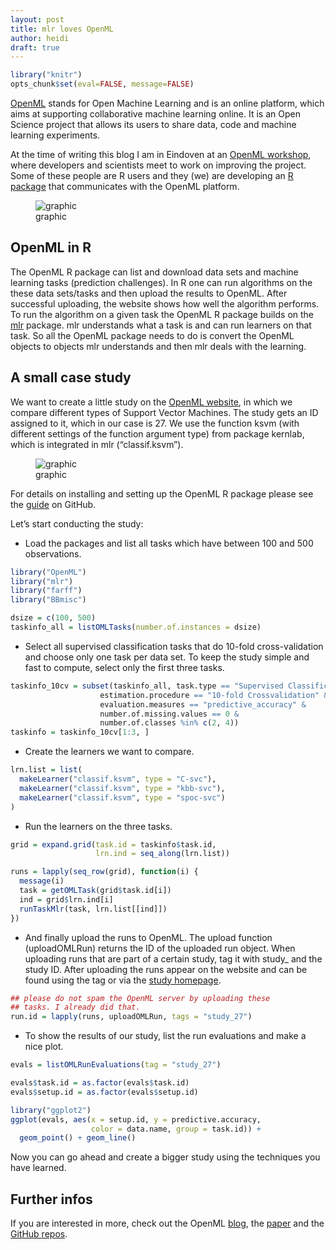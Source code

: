 ```yaml
---
layout: post
title: mlr loves OpenML
author: heidi
draft: true
---
```


```r
library("knitr")
opts_chunk$set(eval=FALSE, message=FALSE)
```


[OpenML](http://www.openml.org/) stands for Open Machine Learning and is an
online platform, which aims at supporting collaborative machine learning
online. It is an Open Science project that allows its users to share data, code
and machine learning experiments.

At the time of writing this blog I am in Eindoven at an [OpenML
workshop](http://openml2016dev.openml.org/), where developers and scientists
meet to work on improving the project. Some of these people are R users and they (we)
are developing an [R package](https://github.com/openml/openml-r) that
communicates with the OpenML platform.


![graphic](/images/2016-09-09-mlr-loves-OpenML/mlr_loves_openml.png) 

## OpenML in R
The OpenML R package can list and download data sets and machine
learning tasks (prediction challenges).  In R one can run algorithms on the
these data sets/tasks and
then upload the results to OpenML. After successful uploading, the website shows how well the
algorithm performs.  To run the algorithm on a given task the OpenML R package
builds on the [mlr](https://github.com/mlr-org/mlr) package. mlr understands
what a task is and can run learners on that task. So all the OpenML package
needs to do is convert the OpenML objects to objects mlr understands and then
mlr deals with the learning.


## A small case study

We want to create a little study on the [OpenML
website](http://www.openml.org/), in which we compare different types of Support
Vector Machines.  The study gets an ID assigned to it, which in our case is 27.
We use the function ksvm (with different settings of the function argument type)
from package kernlab, which is integrated in mlr ("classif.ksvm").

![graphic](/images/2016-09-09-mlr-loves-OpenML/openml_screenshot_study.png) 


For details on installing and setting up the OpenML R package please see the
[guide](https://github.com/openml/openml-r) on GitHub.

Let's start conducting the study:

- Load the packages and list all tasks which have between 100 and 500
  observations. 
```r
library("OpenML")
library("mlr")
library("farff")
library("BBmisc")
```

```r
dsize = c(100, 500)
taskinfo_all = listOMLTasks(number.of.instances = dsize)
```

- Select all supervised classification tasks that do 10-fold cross-validation
  and choose only one task per data set. To keep the study simple and fast to compute, 
  select only the first three tasks.
```r
taskinfo_10cv = subset(taskinfo_all, task.type == "Supervised Classification" & 
                    estimation.procedure == "10-fold Crossvalidation" &
                    evaluation.measures == "predictive_accuracy" &
                    number.of.missing.values == 0 &
                    number.of.classes %in% c(2, 4))
taskinfo = taskinfo_10cv[1:3, ]

```

- Create the learners we want to compare.
```r
lrn.list = list(
  makeLearner("classif.ksvm", type = "C-svc"),
  makeLearner("classif.ksvm", type = "kbb-svc"),
  makeLearner("classif.ksvm", type = "spoc-svc")
)
```

- Run the learners on the three tasks.
```r
grid = expand.grid(task.id = taskinfo$task.id, 
                   lrn.ind = seq_along(lrn.list))

runs = lapply(seq_row(grid), function(i) {
  message(i)
  task = getOMLTask(grid$task.id[i])
  ind = grid$lrn.ind[i]
  runTaskMlr(task, lrn.list[[ind]])
})
```

- And finally upload the runs to OpenML.  The upload function (uploadOMLRun)
  returns the ID of the uploaded run object.  When uploading runs that are part
of a certain study, tag it with study_ and the study ID. After uploading the runs appear
on the website and can be found using the tag or via the
[study homepage](http://www.openml.org/index.php/s/27).

```r
## please do not spam the OpenML server by uploading these
## tasks. I already did that.
run.id = lapply(runs, uploadOMLRun, tags = "study_27")
```


- To show the results of our study, list the run evaluations and make a nice plot.

```r
evals = listOMLRunEvaluations(tag = "study_27")

evals$task.id = as.factor(evals$task.id)
evals$setup.id = as.factor(evals$setup.id)

library("ggplot2")
ggplot(evals, aes(x = setup.id, y = predictive.accuracy, 
                  color = data.name, group = task.id)) + 
  geom_point() + geom_line()

```

Now you can go ahead and create a bigger study using the techniques you have learned.


## Further infos
If you are interested in more, check out the OpenML
[blog](https://medium.com/open-machine-learning), the
[paper](https://www.researchgate.net/publication/263890323_OpenML_Networked_science_in_machine_learning)
and the [GitHub repos](https://github.com/openml).





